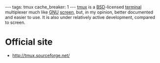 ---
tags: tmux
cache_breaker: 1
---
[[tmux]] is a [[BSD]]-licensed [[terminal]] multiplexer much like [[GNU]] [[screen]], but, in my opinion, better documented and easier to use. It is also under relatively active development, compared to screen.

= Official site =

* http://tmux.sourceforge.net/
